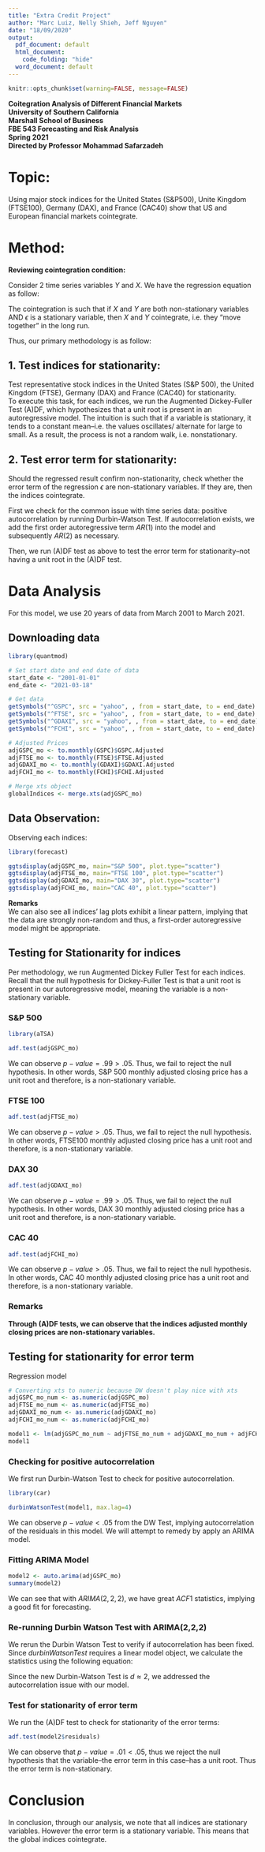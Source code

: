 ```yaml
---
title: "Extra Credit Project"
author: "Marc Luiz, Nelly Shieh, Jeff Nguyen"
date: "18/09/2020"
output:
  pdf_document: default
  html_document:
    code_folding: "hide"
  word_document: default
---
```

```r
knitr::opts_chunk$set(warning=FALSE, message=FALSE) 
```

**Coitegration Analysis of Different Financial Markets**  
**University of Southern California**  
**Marshall School of Business**  
**FBE 543 Forecasting and Risk Analysis**  
**Spring 2021**  
**Directed by Professor Mohammad Safarzadeh**   
  
# Topic:  
Using major stock indices for the United States (S&P500), Unite Kingdom (FTSE100), Germany (DAX), and France (CAC40) show that US and European financial markets cointegrate.  

# Method:  
**Reviewing cointegration condition:**    

Consider 2 time series variables $Y$ and $X$. We have the regression equation as follow:  

\begin{equation}
  \begin{aligned}
    Y_t =& \beta_0 + \beta_1 X_t + \epsilon_t  \\
  \end{aligned}
\end{equation}
  
The cointegration is such that if $X$ and $Y$ are both non-stationary variables AND $\epsilon$ is a stationary variable, then $X$ and $Y$ cointegrate, i.e. they "move together" in the long run.  

Thus, our primary methodology is as follow:  

## 1. Test indices for stationarity:  
Test representative stock indices in the United States (S&P 500), the United Kingdom (FTSE), Germany (DAX) and France (CAC40) for stationarity.  
To execute this task, for each indices, we run the Augmented Dickey-Fuller Test (A)DF, which hypothesizes that a unit root is present in an autoregressive model. The intuition is such that if a variable is stationary, it tends to a constant mean--i.e. the values oscillates/ alternate for large to small. As a result, the process is not a random walk, i.e. nonstationary.

## 2. Test error term for stationarity:  
Should the regressed result confirm non-stationarity, check whether the error term of the regression $\epsilon$ are non-stationary variables. If they are, then the indices cointegrate.  
  
First we check for the common issue with time series data: positive autocorrelation by running Durbin-Watson Test. If autocorrelation exists, we add the first order autoregressive term $AR(1)$ into the model and subsequently $AR(2)$ as necessary.

Then, we run (A)DF test as above to test the error term for stationarity--not having a unit root in the (A)DF test.  

# Data Analysis  

For this model, we use 20 years of data from March 2001 to March 2021.  
  
## Downloading data  

```r
library(quantmod)

# Set start date and end date of data
start_date <- "2001-01-01"
end_date <- "2021-03-18"

# Get data
getSymbols("^GSPC", src = "yahoo", , from = start_date, to = end_date) # S&P 500
getSymbols("^FTSE", src = "yahoo", , from = start_date, to = end_date) # S&P 500
getSymbols("^GDAXI", src = "yahoo", , from = start_date, to = end_date) # S&P 500
getSymbols("^FCHI", src = "yahoo", , from = start_date, to = end_date) # S&P 500

# Adjusted Prices
adjGSPC_mo <- to.monthly(GSPC)$GSPC.Adjusted
adjFTSE_mo <- to.monthly(FTSE)$FTSE.Adjusted
adjGDAXI_mo <- to.monthly(GDAXI)$GDAXI.Adjusted
adjFCHI_mo <- to.monthly(FCHI)$FCHI.Adjusted

# Merge xts object
globalIndices <- merge.xts(adjGSPC_mo)
```
  
## Data Observation:  

Observing each indices:  
```r
library(forecast)

ggtsdisplay(adjGSPC_mo, main="S&P 500", plot.type="scatter")
ggtsdisplay(adjFTSE_mo, main="FTSE 100", plot.type="scatter")
ggtsdisplay(adjGDAXI_mo, main="DAX 30", plot.type="scatter")
ggtsdisplay(adjFCHI_mo, main="CAC 40", plot.type="scatter")
```
  
**Remarks**  
We can also see all indices' lag plots exhibit a linear pattern, implying that the data are strongly non-random and thus, a first-order autoregressive model might be appropriate.  

\begin{equation}
  \begin{aligned}
    y_t =& \beta_0 + \beta_1 y_{t-1} + \epsilon_t
  \end{aligned}
\end{equation}
  
## Testing for Stationarity for indices
  
Per methodology, we run Augmented Dickey Fuller Test for each indices. Recall that the null hypothesis for Dickey-Fuller Test is that a unit root is present in our autoregressive model, meaning the variable is a non-stationary variable.  
  
### S&P 500  

```r
library(aTSA)

adf.test(adjGSPC_mo)
```
  
We can observe $p-value = .99 > .05$. Thus, we fail to reject the null hypothesis. In other words, S&P 500 monthly adjusted closing price has a unit root and therefore, is a non-stationary variable.
  

### FTSE 100  

```r
adf.test(adjFTSE_mo)
```
  
We can observe $p-value > .05$. Thus, we fail to reject the null hypothesis. In other words, FTSE100 monthly adjusted closing price has a unit root and therefore, is a non-stationary variable.
  
### DAX 30  

```r
adf.test(adjGDAXI_mo)
```
  
We can observe $p-value = .99 > .05$. Thus, we fail to reject the null hypothesis. In other words, DAX 30 monthly adjusted closing price has a unit root and therefore, is a non-stationary variable.
  
### CAC 40  

```r
adf.test(adjFCHI_mo)
```
  
We can observe $p-value > .05$. Thus, we fail to reject the null hypothesis. In other words, CAC 40 monthly adjusted closing price has a unit root and therefore, is a non-stationary variable.
  
### Remarks  
**Through (A)DF tests, we can observe that the indices adjusted monthly closing prices are non-stationary variables.**
  
## Testing for stationarity for error term  

Regression model  

```r
# Converting xts to numeric because DW doesn't play nice with xts
adjGSPC_mo_num <- as.numeric(adjGSPC_mo)
adjFTSE_mo_num <- as.numeric(adjFTSE_mo)
adjGDAXI_mo_num <- as.numeric(adjGDAXI_mo)
adjFCHI_mo_num <- as.numeric(adjFCHI_mo)

model1 <- lm(adjGSPC_mo_num ~ adjFTSE_mo_num + adjGDAXI_mo_num + adjFCHI_mo_num, data=globalIndices)
model1
```
### Checking for positive autocorrelation  

We first run Durbin-Watson Test to check for positive autocorrelation.
  
```r
library(car)

durbinWatsonTest(model1, max.lag=4)
```
  
We can observe $p-value < .05$ from the DW Test, implying autocorrelation of the residuals in this model. We will attempt to remedy by apply an ARIMA model.

### Fitting ARIMA Model  

```r
model2 <- auto.arima(adjGSPC_mo)
summary(model2)
```
  
We can see that with $ARIMA(2,2,2)$, we have great $ACF1$ statistics, implying a good fit for forecasting.  

### Re-running Durbin Watson Test with ARIMA(2,2,2)  

We rerun the Durbin Watson Test to verify if autocorrelation has been fixed. Since $durbinWatsonTest$ requires a linear model object, we calculate the statistics using the following equation:  

\begin{equation}
  \begin{aligned}
    d =& \frac{\sum_{t=2}^T (\epsilon_t - \epsilon_{t-1})^2}{\sum_{t=1}^T \epsilon_t^2}  \\
      =& `r ( sum((model2$residuals - lag(model2$residuals))^2, na.rm=TRUE))/( sum(model2$residuals^2, na.rm=TRUE))` \approx 2 \\
  \end{aligned}
\end{equation}

Since the new Durbin-Watson Test is $d \approx 2$, we addressed the autocorrelation issue with our model.
  
### Test for stationarity of error term  

We run the (A)DF test to check for stationarity of the error terms:  

```r
adf.test(model2$residuals)
```
  
We can observe that $p-value = .01 < .05$, thus we reject the null hypothesis that the variable--the error term in this case--has a unit root. Thus the error term is non-stationary.

# Conclusion  

In conclusion, through our analysis, we note that all indices are stationary variables. However the error term is a stationary variable. This means that the global indices cointegrate.  
  

